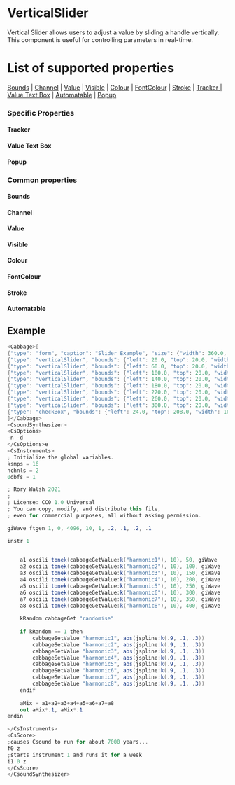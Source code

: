 
# VerticalSlider

Vertical Slider allows users to adjust a value by sliding a handle vertically. This component is useful for controlling parameters in real-time.

# List of supported properties
[Bounds](#bounds) | [Channel](#channel) | [Value](#value) | [Visible](#visible) | [Colour](#colour) | [FontColour](#fontcolour) | [Stroke](#stroke) | [Tracker ](#tracker) | [Value Text Box](#value-text-box) | [Automatable](#automatable) | [Popup](#popup)

### Specific Properties

<a id="tracker" class="anchor-target"></a>
#### Tracker
<Tracker />

<a id="value-text-box" class="anchor-target"></a>
#### Value Text Box
<ValueTextBox />

<a id="popup" class="anchor-target"></a>
#### Popup
<Popup />

### Common properties
<a id="bounds" class="anchor-target"></a>
#### Bounds
<Bounds />

<a id="channel" class="anchor-target"></a>
#### Channel
<Channel />

<a id="value" class="anchor-target"></a>
#### Value
<Value />

<a id="visible" class="anchor-target"></a>
#### Visible
<Visible />

<a id="colour" class="anchor-target"></a>
#### Colour
<Colour />

<a id="fontcolour" class="anchor-target"></a>
#### FontColour
<FontColour />

<a id="stroke" class="anchor-target"></a>
#### Stroke
<Stroke />

<a id="automatable" class="anchor-target"></a>
#### Automatable
<Automatable />


## Example
<!--(Widget Example)/-->
```csharp
<Cabbage>[
{"type": "form", "caption": "Slider Example", "size": {"width": 360.0, "height": 460.0}, "guiMode": "queue", "colour": [2.0, 145.0, 209.0], "pluginId": "def1"},
{"type": "verticalSlider", "bounds": {"left": 20.0, "top": 20.0, "width": 40.0, "height": 180.0}, "channel": "harmonic1", "range": {"min": 0.0, "max": 1.0, "value": 0.0, "skew": 1.0, "increment": 0.001}},
{"type": "verticalSlider", "bounds": {"left": 60.0, "top": 20.0, "width": 40.0, "height": 180.0}, "channel": "harmonic2", "range": {"min": 0.0, "max": 1.0, "value": 0.0, "skew": 1.0, "increment": 0.001}},
{"type": "verticalSlider", "bounds": {"left": 100.0, "top": 20.0, "width": 40.0, "height": 180.0}, "channel": "harmonic3", "range": {"min": 0.0, "max": 1.0, "value": 0.0, "skew": 1.0, "increment": 0.001}},
{"type": "verticalSlider", "bounds": {"left": 140.0, "top": 20.0, "width": 40.0, "height": 180.0}, "channel": "harmonic4", "range": {"min": 0.0, "max": 1.0, "value": 0.0, "skew": 1.0, "increment": 0.001}},
{"type": "verticalSlider", "bounds": {"left": 180.0, "top": 20.0, "width": 40.0, "height": 180.0}, "channel": "harmonic5", "range": {"min": 0.0, "max": 1.0, "value": 0.0, "skew": 1.0, "increment": 0.001}},
{"type": "verticalSlider", "bounds": {"left": 220.0, "top": 20.0, "width": 40.0, "height": 180.0}, "channel": "harmonic6", "range": {"min": 0.0, "max": 1.0, "value": 0.0, "skew": 1.0, "increment": 0.001}},
{"type": "verticalSlider", "bounds": {"left": 260.0, "top": 20.0, "width": 40.0, "height": 180.0}, "channel": "harmonic7", "range": {"min": 0.0, "max": 1.0, "value": 0.0, "skew": 1.0, "increment": 0.001}},
{"type": "verticalSlider", "bounds": {"left": 300.0, "top": 20.0, "width": 40.0, "height": 180.0}, "channel": "harmonic8", "range": {"min": 0.0, "max": 1.0, "value": 0.0, "skew": 1.0, "increment": 0.001}},
{"type": "checkBox", "bounds": {"left": 24.0, "top": 208.0, "width": 180.0, "height": 16.0}, "channel": "randomise", "colour":{"on":"white", "off":[0, 0, 0, 255]}, "text": "Randomise"}
]</Cabbage>
<CsoundSynthesizer>
<CsOptions>
-n -d
</CsOptions>e
<CsInstruments>
; Initialize the global variables. 
ksmps = 16
nchnls = 2
0dbfs = 1

; Rory Walsh 2021 
;
; License: CC0 1.0 Universal
; You can copy, modify, and distribute this file, 
; even for commercial purposes, all without asking permission. 

giWave ftgen 1, 0, 4096, 10, 1, .2, .1, .2, .1

instr 1

    
    a1 oscili tonek(cabbageGetValue:k("harmonic1"), 10), 50, giWave
    a2 oscili tonek(cabbageGetValue:k("harmonic2"), 10), 100, giWave
    a3 oscili tonek(cabbageGetValue:k("harmonic3"), 10), 150, giWave
    a4 oscili tonek(cabbageGetValue:k("harmonic4"), 10), 200, giWave
    a5 oscili tonek(cabbageGetValue:k("harmonic5"), 10), 250, giWave
    a6 oscili tonek(cabbageGetValue:k("harmonic6"), 10), 300, giWave
    a7 oscili tonek(cabbageGetValue:k("harmonic7"), 10), 350, giWave
    a8 oscili tonek(cabbageGetValue:k("harmonic8"), 10), 400, giWave
    
    kRandom cabbageGet "randomise"
    
    if kRandom == 1 then
        cabbageSetValue "harmonic1", abs(jspline:k(.9, .1, .3))
        cabbageSetValue "harmonic2", abs(jspline:k(.9, .1, .3))
        cabbageSetValue "harmonic3", abs(jspline:k(.9, .1, .3))
        cabbageSetValue "harmonic4", abs(jspline:k(.9, .1, .3))
        cabbageSetValue "harmonic5", abs(jspline:k(.9, .1, .3))
        cabbageSetValue "harmonic6", abs(jspline:k(.9, .1, .3))
        cabbageSetValue "harmonic7", abs(jspline:k(.9, .1, .3))
        cabbageSetValue "harmonic8", abs(jspline:k(.9, .1, .3))
    endif
    
    aMix = a1+a2+a3+a4+a5+a6+a7+a8
    out aMix*.1, aMix*.1
endin       

</CsInstruments>
<CsScore>
;causes Csound to run for about 7000 years...
f0 z
;starts instrument 1 and runs it for a week
i1 0 z
</CsScore>
</CsoundSynthesizer>

```
<!--(End Widget Example)/-->
